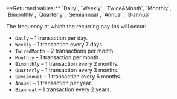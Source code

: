 <ResponseField name="Frequency" type="string" >    
**Returned values:** `Daily`, `Weekly`, `TwiceAMonth`, `Monthly`, `Bimonthly`, `Quarterly`, `Semiannual`, `Annual`, `Biannual`

The frequency at which the recurring pay-ins will occur:  
- `Daily` – 1 transaction per day.  
- `Weekly` – 1 transaction every 7 days.  
- `TwiceAMonth` – 2 transactions per month.  
- `Monthly` – 1 transaction per month.  
- `Bimonthly` – 1 transaction every 2 months.  
- `Quarterly` – 1 transaction every 3 months.  
- `Semiannual` – 1 transaction every 6 months.  
- `Annual` – 1 transaction per year.  
- `Biannual` – 1 transaction every 2 years.  
</ResponseField>